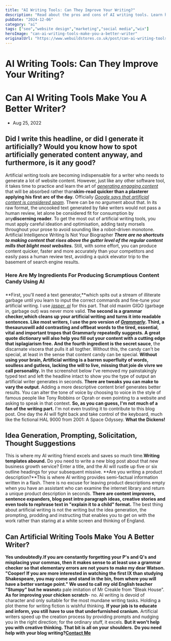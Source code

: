 ```yaml
---
title: "AI Writing Tools: Can They Improve Your Writing?"
description: "Read about the pros and cons of AI writing tools. Learn how AI can help you write with more panache, dash and brio than your competitors."
pubDate: "2024-12-06"
category: "ai"
tags: ["seo","website design","marketing","social media","wix"]
heroImage: "can-ai-writing-tools-make-you-a-better-writer"
originalUrl: "https://www.webuildstores.co.uk/post/can-ai-writing-tools-make-you-a-better-writer"
---
```



# AI Writing Tools: Can They Improve Your Writing?

<BlogHeroImage src={heroImage} alt="AI Writing Tools: Can They Improve Your Writing?" />

# Can AI Writing Tools Make You A Better Writer?
 * Aug 25, 2022
## Did I write this headline, or did I generate it artificially? Would you know how to spot artificially generated content anyway, and furthermore, is it any good?
Artificial writing tools are becoming indispensable for a writer who needs to generate a lot of website content. However, just like any other software tool, it takes time to practice and learn the art of [_generating engaging content_](https://www.webuildstores.co.uk/blog-writing) that will be absorbed rather than**skim-read quicker than a plasterer applying his first arc of the day.**
Officially [_Google says that artificial content is considered spam_](https://www.searchenginejournal.com/google-says-ai-generated-content-is-against-guidelines/444916/). There can be no argument about that. In its raw format, the uncooked text generated by fake writers would not pass a human review, let alone be considered fit for consumption by any**discerning reader**.
To get the most out of artificial writing tools, you must apply careful ideation and optimisation, adding tasty morsels throughout your prose to avoid sounding like a robot-driven monotone.
Artificial Intelligence Writing Is Not Your Biographer
**_There are no shortcuts to making content that rises above the gutter level of the regular content mills that blight most websites._**
Still, with some effort, you can produce content quicker, faster and more accurately than your competitors and easily pass a human review test, avoiding a quick elevator trip to the basement of search engine results.
### Here Are My Ingredients For Producing Scrumptious Content Candy Using AI
###
**First, you'll need a text generator,**which spits out a stream of illiterate garbage until you learn to input the correct commands and fine-tune your artificial writing. I use [_jasper. ai_](https://www.jasper.ai) for this part. That old maxim GIGO (garbage in, garbage out) was never more valid.
**The second is a grammar checker,**which cleans up your artificial writing and turns it into readable sentences. Like most writers, I use the pro version of [_Grammarly_](https://www.grammarly.com).
**Third, a thesaurus**will add contrasting and offbeat words to the tired, essential, vital and important tropes that Grammarly repeatedly suggests. A great quote dictionary will also help you fill out your content with a cutting edge that is**plagiarism free.**
**And the fourth ingredient is the secret sauce**, the discarnate viscera that pulls it all togther.
Without this, the candy can't be special, at least in the sense that content candy can be special.
**Without using your brain, Artificial writing is a barren superfluity of words, soulless and gutless, lacking the will to live, missing that joie de vivre we call personality.**
In the screenshot below I've removed my painstakingly typed text and left the headline intact to show you the type of output an artificial writer generates in seconds.
**There are tweaks you can make to vary the output**. Adding a more descriptive content brief generates better results. You can alter the tone of voice by choosing to voice in the style of famous people like Tony Robbins or Oprah or even pointing to a website and asking to speak in that context.
**So, as you can guess, I'm not much of a fan of the writing part.**
I'm not even trusting it to contribute to this blog post. One day the AI will fight back and take control of the keyboard, much like the fictional HAL 9000 from 2001: A Space Odyssey.
**What the Dickens!**
## Idea Generation, Prompting, Solicitation, Thought Suggestions
This is where my AI writing friend excels and saves so much time.**Writing templates abound.**
Do you need to write a new blog post about that new business growth service? Enter a title, and the AI will rustle up five or six outline headings for your subsequent missive.
**Are you writing a product description?**This is where AI writing provides semi-factual information written in a flash.
There is no excuse for leaving product descriptions empty when you have an assistant who can examine the internet library and return a unique product description in seconds.
**There are content improvers, sentence expanders, blog post intro paragraph ideas, creative stories and even tools to rephrase text in "explain it to a child" format.**
The best thing about artificial writing is not the writing but the idea generation, the prompting, prodding and instructing that enables you to get on with the work rather than staring at a white screen and thinking of England.
## Can Artificial Writing Tools Make You A Better Writer?
**Yes undoubtedly.**If you are constantly forgetting your P's and Q's and misplacing your commas, then it makes sense to at least use a grammar checker so that elementary errors are not yours to make my dear Watson.
**"Cooper! If you are more interested in watching the first IX than studying Shakespeare, you may come and stand in the bin, from where you will have a better vantage point."**
We used to call my old English teacher "Stumpy" but he was**not**a pale imitation of Mr Creakle from "Bleak House".
**As for improving your chicken scratch**\- no. AI writing is devoid of character and only suitable for the most mundane writing tasks. Holding a plot theme for writing fiction is wishful thinking.
**If your job is to educate and inform, you still have to use that underfurnished cranium.**
Artificial writers speed up the creation process by providing prompts and nudging you in the right direction; for the ordinary stuff, it excels.
**But it won't help you with creative thinking. That bit is all on your shoulders.**
**Do you need help with your blog writing?**[**Contact Me**](https://www.webuildstores.co.uk/contact)
